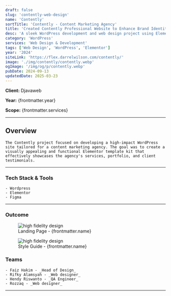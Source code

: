 ```yaml
---
draft: false
slug: 'contently-web-design'
name: 'Contently'
sortTitle: 'Contently - Content Marketing Agency'
title: 'Created Contently Professional Website to Enhance Brand Identity in Content Marketing'
desc: 'A sleek WordPress development and web design project using Elementor, crafted for a content marketing agency.'
category: 'WordPress'
services: 'Web Design & Development'
tags: ['Web Design', 'WordPress', 'Elementor']
year: '2024'
siteLink: 'https://flex.darrelwilson.com/contently/'
image: './img/contently/contently.webp'
ogImage: '/img/og/p/contently.webp'
pubDate: 2024-09-13
updatedDate: 2025-03-23
---
```



**Client:** Djavaweb

**Year:** {frontmatter.year}

**Scope:** {frontmatter.services}

---

## Overview

    The Contently project focused on developing a high-impact WordPress site tailored for a content marketing agency. The goal was to create a visually appealing and functional Elementor template kit that effectively showcases the agency's services, portfolio, and client testimonials.

---

### Tech Stack & Tools

    - Wordpress
    - Elementor
    - Figma

---

### Outcome

<figure>
  <Image src={landingPage} alt='high fidelity design' />
  <figcaption class='text-center'>Landing Page - {frontmatter.name}</figcaption>
</figure>

<figure>
  <Image src={styleGuide} alt='high fidelity design' />
  <figcaption class='text-center'>Style Guide - {frontmatter.name}</figcaption>
</figure>

### Teams

    - Faiz Hakim - _Head of Design_
    - Rifky Alamsyah - _Web designer_
    - Hendy Riswanto - _QA Engineer_
    - Rozzaq - _Web designer_

---
